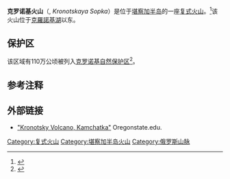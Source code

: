 {{Infobox Mountain
| 名稱 =克罗诺基火山<br />Кроноцкая сопка, Kronotskaya Sopka
| 照片 =Kronotskaya.jpg
| 照片說明 =从太空看克罗诺基火山，1985年11月
| 海拔 =3527m
| 位置 =[[俄罗斯|俄罗斯]][[堪察加半岛|堪察加半岛]]
| 山脈 =孤立
| 相對高度 =
| 座標 =
| 地形圖 =
| 類別 =[[活火山|活火山]]（低爆發可能）
| 年齡 =
| 最近噴發 =1923年
| 首次登頂 =
| 最容易的攀登路線 =
}}
'''克罗诺基火山'''（{{lang-ru|Кроноцкая сопка}}, ''Kronotskaya Sopka''）是位于[[堪察加半岛|堪察加半岛]]的一座[[复式火山|复式火山]]。<ref name=gvp>{{cite gvp
  | title = Kronotsky
  | vnum=1000-20=
  | accessdate = 2008-03-28}}</ref>该火山位于[[克羅諾基湖|克羅諾基湖]]以东。

== 保护区 ==
该区域有110万公顷被列入[[克罗诺基自然保护区|克罗诺基自然保护区]]<ref name=nationalgeographic>{{cite journal
  | title = 华夏地理：俄罗斯克罗诺基自然保护区
  | author = 戴维·夸曼DAVID QUAMMEN
  | date = 2009-01-09
  | accessdate = 2011-03-05}}</ref>。

== 参考注释 ==
{{reflist}}

== 外部链接 ==
* [http://volcano.oregonstate.edu/vwdocs/volc_images/north_asia/kamchatka/Kronotsky_ground.html "Kronotsky Volcano, Kamchatka"] {{Wayback|url=http://volcano.oregonstate.edu/vwdocs/volc_images/north_asia/kamchatka/Kronotsky_ground.html |date=20190203165313 }} Oregonstate.edu.

[[Category:复式火山|Category:复式火山]]
[[Category:堪察加半岛火山|Category:堪察加半岛火山]]
[[Category:俄罗斯山脉|Category:俄罗斯山脉]]